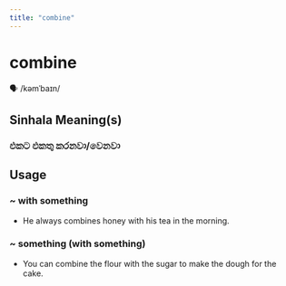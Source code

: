 ```yaml
---
title: "combine"
---
```


# combine

🗣️ /kəmˈbaɪn/

## Sinhala Meaning(s)

### එකට එකතු කරනවා/වෙනවා

## Usage

### ~ with something

- He always combines honey with his tea in the morning.


### ~ something (with something)

- You can combine the flour with the sugar to make the dough for the cake.

